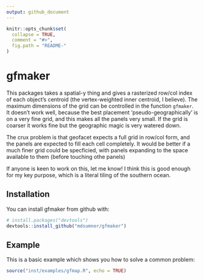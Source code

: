 ```yaml
---
output: github_document
---
```


<!-- README.md is generated from README.Rmd. Please edit that file -->

```r
knitr::opts_chunk$set(
  collapse = TRUE,
  comment = "#>",
  fig.path = "README-"
)
```

# gfmaker

This packages takes a spatial-y thing and gives a rasterized row/col index of each object's centroid (the vertex-weighted inner centroid, I believe). The maximum dimensions of the grid can be controlled in the function `gfmaker`. It doesn't work well, because the best placement 'pseudo-geographically' is on a very fine grid, and this makes all the panels very small. If the grid is coarser it works fine but the geographic magic is very watered down. 

The crux problem is that geofacet expects a full grid in row/col form, and the panels are expected to fill each cell completely. It would be better if a much finer grid could be specficied, with panels expanding to the space available to them (before touching othe panels)


If anyone is keen to work on this, let me know!  I think this is good enough for my key purpose, which is a literal tiling of the southern ocean. 

## Installation

You can install gfmaker from github with:

```r
# install.packages("devtools")
devtools::install_github("mdsumner/gfmaker")
```

## Example

This is a basic example which shows you how to solve a common problem:

```r
source("inst/examples/gfmap.R", echo = TRUE)
```
